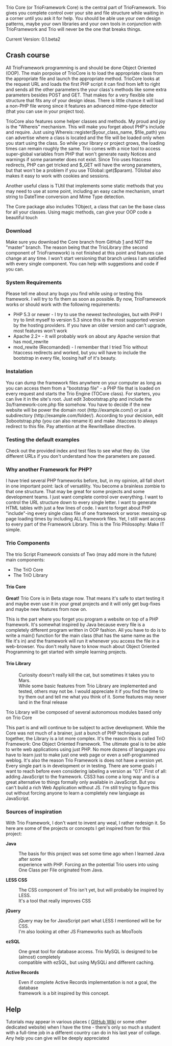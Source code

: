 Trio Core (or TrioFramework Core) is the central part of TrioFramework.
Trio gives you complete control over your site and file structure while waiting in a corner until you ask it for help. You should be able use your own design patterns, maybe your own libraries and your own tools in conjunction with TrioFramework and Trio will never be the one that breaks things.

Current Version: 0.1.beta2

== Crash course ==
All TrioFramework programming is and should be done Object Oriented (OOP).
The main porpoise of TrioCore is to load the appropriate class from the appropriate file and launch the appropriate method. 
TrioCore looks at the request URL and loads the first PHP script it can find from left to right and sends all the other parameters the your class's methods like some extra parameters besides POST and GET. That makes for a very flexible site structure that fits any of your design ideas. 
There is little chance it will load a non-PHP file wrong since it features an advanced mime-type detector (that you can use in your project too).

TrioCore also features some helper classes and methods. My proud and joy is the "Whereis" mechanism. This will make you forget about PHP's include and require. Just using Whereis::register($your_class_name, $file_path) you can advertise where a class is located and the file will be loaded only when you start using the class. So while your library or project grows, the loading times can remain roughly the same.
Trio comes with a nice tool to access super-global variables from PHP that won't generate nasty Notices and warnings if some parameter does not exist. Since Trio uses htaccess redirects, PHP can get tricked and $_GET will have the wrong parameters, but that won't be a problem if you use TGlobal::get($param). TGlobal also makes it easy to work with cookies and sessions.

Another useful class is TUtil that implements some static methods that you may need to use at some point, including an easy cache mechanism, smart string to DateTime conversion and Mime Type detection.

The Core package also includes TObject, a class that can be the base class for all your classes. Using magic methods, can give your OOP code a beautiful touch

=== Download ===
Make sure you download the Core branch from GitHub [https://github.com/vladutcornel/3oFramework/archive/Core.zip] and NOT the "master" branch. The reason being that the TrioLibrary (the second component of TrioFramework) is not finished at this point and features can change at any time.
I won't start versioning that branch unless I am satisfied with every single component. You can  help with suggestions and code if you can.

=== System Requirements ===
Please tell me about any bugs you find while using or testing this framework. I will try to fix them as soon as possible.
By now, TrioFramework works or should work with the following requirements:
* PHP 5.3 or newer - I try to use the newest technologies, but with PHP I try to limit myself to version 5.3 since this is the most supported version by the hosting providers. If you have an older version and can't upgrade, most features won't work
* Apache 2.2+ - it will probably work on about any Apache version that has mod_rewrite
* mod_rewite (Recomanded) - I remember that I tried Trio without htaccess redirects and worked, but you will have to include the bootstrap in every file, loosing half of it's beauty.

=== Instalation ===
You can dump the framework files anywhere on your computer as long as you can access them from a "bootstrap file" - a PHP file that is loaded on every request and starts the Trio Engine (TOCore class). For starters, you can live it in the site's root. Just edit 3obootstrap.php and include the 3o/framework-core.php file somehow.
You have to decide if the new website will be power the domain root (http://example.com/) or just a subdirectory (http://example.com/folder/).
According to your decision, edit 3obootstrap.php (you can also rename it) and make .htaccess to always redirect to this file. Pay attention at the RewriteBase directive.

=== Testing the default examples ===
Check out the provided index and test files to see what they do. Use different URLs if you don't understand how the parameters are passed.

=== Why another Framework for PHP? ===
I have tried several PHP frameworks before, but, in my opinion, all fall
short in one important point: lack of versatility. You become a brainless zombie
to that one structure. That may be great for some projects and some development 
teams.
I just want complete control over everything. I want to control the URL structure
down to every single letter. I want to generate HTML tables with just a few 
lines of code. I want to forget about PHP "include"-ing every single class file
of one framework or worse: messing-up page loading times by including ALL 
framework files. Yet, I still want access to every part of the Framework Library.
This is the Trio Philosophy: Make IT simple.

=== Trio Components ===
The trio Script Framework consists of Two (may add more in the future) main 
components:
* The TriO Core
* The TriO Library

==== Trio Core ====

''' Great! ''' Trio Core is in Beta stage now. That means it's safe to start testing 
it and maybe even use it in your great projects and it will only get bug-fixes 
and maybe new features from now on.

This is the part where you forget you program a website on top of a PHP framework.
It's somewhat inspired by Java because every file is a completely different 
program written in OOP fashion. All you have to do is to write a main() function 
for the main class (that has the same name as the file it's in) and the framework
will run it whenever you access the file in a web-browser.
You don't really have to know much about Object Oriented Programming to get 
started with simple learning projects.

==== Trio Library ====

: Curiosity doesn't really kill the cat, but sometimes it takes you to Mars. 
: While some basic features from Trio Library are implemented and tested, others may not be. I would appreciate it if you find the time to try them out and tell me what you think of it. Some features may never land in the final release

Trio Library will be composed of several autonomous modules based only on Trio Core

This part is and will continue to be subject to active development.
While the Core was not much of a brainer, just a bunch of PHP techniques put
together, the Library is a lot more complex.
It's the reason this is called TriO Framework: One Object Oriented Framework.
The ultimate goal is to be able to write web applications using just PHP. No more
dozens of languages you have to learn just to make just one web page or even a 
self-programmed weblog. 
It's also the reason Trio Framework is does not have a version yet. Every single 
part is in development or in testing. There are some goals I want to reach before 
even considering labeling a version as "0.1".
First of all: adding JavaScript to the framework. CSS3 has come a long way and is
a great alternative to things formally only available in JavaScript. But you can't
build a rich Web Application without JS. I'm still trying to figure this out 
without forcing anyone to learn a completely new language as JavaScript.


=== Sources of inspiration ===
With Trio Framework, I don't want to invent any weal, I rather redesign it. So
here are some of the projects or concepts I get inspired from for this project:

''' Java '''
: The basis for this project was set some time ago when I learned Java after some
: experience with PHP. Forcing an the potential Trio users into using
: One Class per File originated from Java.

''' LESS CSS '''
: The CSS component of Trio isn't yet, but will probably be inspired by LESS.
: It's a tool that really improves CSS

''' jQuery '''
: jQuery may be for JavaScript part what LESS I mentioned will be for CSS. 
: I'm also looking at other JS Frameworks such as MooTools

''' ezSQL '''
: One great tool for database access. Trio MySQL is designed to be (almost) completely
: compatible with ezSQL, but using MySQLi and different caching.

''' Active Records '''
: Even if complete Active Records implementation is not a goal, the database 
: framework is a bit inspired by this concept.

== Help ==
Tutorials may appear in various places ( [[https://github.com/vladutcornel/3oFramework/wiki|GitHub Wiki]] or some other dedicated website) when I have the time - there's only so much a student with a full-time job in a different country can do in his last year of collage.
Any help you can give will be deeply appreciated
